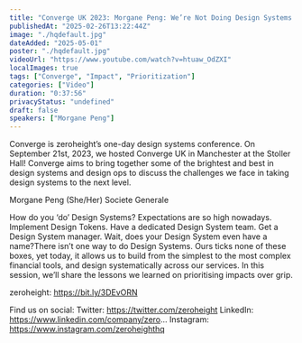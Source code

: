 ```yaml
---
title: "Converge UK 2023: Morgane Peng: We’re Not Doing Design Systems Properly and That’s Okay"
publishedAt: "2025-02-26T13:22:44Z"
image: "./hqdefault.jpg"
dateAdded: "2025-05-01"
poster: "./hqdefault.jpg"
videoUrl: "https://www.youtube.com/watch?v=htuaw_OdZXI"
localImages: true
tags: ["Converge", "Impact", "Prioritization"]
categories: ["Video"]
duration: "0:37:56"
privacyStatus: "undefined"
draft: false
speakers: ["Morgane Peng"]
---
```

Converge is zeroheight’s one-day design systems conference. On September 21st, 2023, we hosted Converge UK in Manchester at the Stoller Hall! Converge aims to bring together some of the brightest and best in design systems and design ops to discuss the challenges we face in taking design systems to the next level.

Morgane Peng (She/Her) Societe Generale

How do you ‘do’ Design Systems? Expectations are so high nowadays. Implement Design Tokens. Have a dedicated Design System team. Get a Design System manager. Wait, does your Design System even have a name?There isn’t one way to do Design Systems. Ours ticks none of these boxes, yet today, it allows us to build from the simplest to the most complex financial tools, and design systematically across our services. In this session, we’ll share the lessons we learned on prioritising impacts over grip.

zeroheight: https://bit.ly/3DEvORN

Find us on social:
Twitter: https://twitter.com/zeroheight
LinkedIn: https://www.linkedin.com/company/zero...
Instagram: https://www.instagram.com/zeroheighthq
